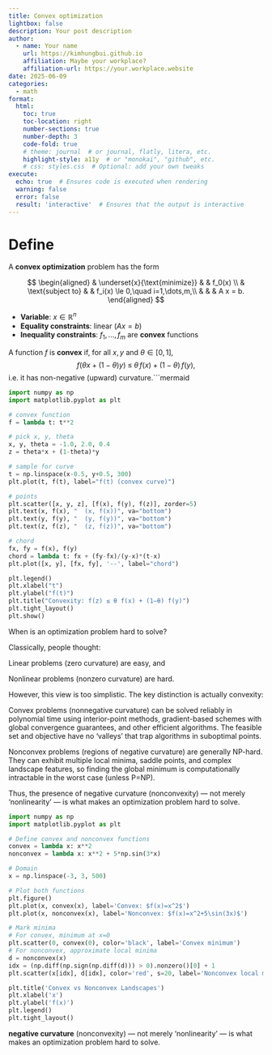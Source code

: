 ```yaml
---
title: Convex optimization
lightbox: false
description: Your post description
author:
  - name: Your name
    url: https://kimhungbui.github.io
    affiliation: Maybe your workplace?
    affiliation-url: https://your.workplace.website
date: 2025-06-09
categories:
  - math
format:
  html:
    toc: true
    toc-location: right
    number-sections: true
    number-depth: 3
    code-fold: true
    # theme: journal  # or journal, flatly, litera, etc.
    highlight-style: a11y  # or "monokai", "github", etc.
    # css: styles.css  # Optional: add your own tweaks
execute:
  echo: true  # Ensures code is executed when rendering
  warning: false
  error: false
  result: 'interactive'  # Ensures that the output is interactive
---
```


# Define
A **convex optimization** problem has the form

$$
\begin{aligned}
& \underset{x}{\text{minimize}} & & f_0(x) \\
& \text{subject to} & & f_i(x) \le 0,\quad i=1,\dots,m,\\
& & & A x = b.
\end{aligned}
$$

- **Variable**: $x\in\mathbb R^n$
- **Equality constraints**: linear ($A x = b$)  
- **Inequality constraints**: $f_1,\dots,f_m$ are **convex** functions  

A function $f$ is **convex** if, for all $x,y$ and $\theta\in[0,1]$,
$$
f\bigl(\theta x+(1-\theta)y\bigr)\;\le\;\theta\,f(x)\;+\;(1-\theta)\,f(y),
$$
i.e. it has non-negative (upward) curvature.```mermaid

``` python
import numpy as np
import matplotlib.pyplot as plt

# convex function
f = lambda t: t**2

# pick x, y, theta
x, y, theta = -1.0, 2.0, 0.4
z = theta*x + (1-theta)*y

# sample for curve
t = np.linspace(x-0.5, y+0.5, 300)
plt.plot(t, f(t), label="f(t) (convex curve)")

# points
plt.scatter([x, y, z], [f(x), f(y), f(z)], zorder=5)
plt.text(x, f(x), "  (x, f(x))", va="bottom")
plt.text(y, f(y), "  (y, f(y))", va="bottom")
plt.text(z, f(z), "  (z, f(z))", va="bottom")

# chord
fx, fy = f(x), f(y)
chord = lambda t: fx + (fy-fx)/(y-x)*(t-x)
plt.plot([x, y], [fx, fy], '--', label="chord")

plt.legend()
plt.xlabel("t")
plt.ylabel("f(t)")
plt.title("Convexity: f(z) ≤ θ f(x) + (1–θ) f(y)")
plt.tight_layout()
plt.show()
```


When is an optimization problem hard to solve?

Classically, people thought:

Linear problems (zero curvature) are easy, and

Nonlinear problems (nonzero curvature) are hard.

However, this view is too simplistic. The key distinction is actually convexity:

Convex problems (nonnegative curvature) can be solved reliably in polynomial time using interior-point methods, gradient-based schemes with global convergence guarantees, and other efficient algorithms. The feasible set and objective have no 'valleys' that trap algorithms in suboptimal points.

Nonconvex problems (regions of negative curvature) are generally NP-hard. They can exhibit multiple local minima, saddle points, and complex landscape features, so finding the global minimum is computationally intractable in the worst case (unless P=NP).

Thus, the presence of negative curvature (nonconvexity) — not merely 'nonlinearity' — is what makes an optimization problem hard to solve.

``` python

import numpy as np
import matplotlib.pyplot as plt

# Define convex and nonconvex functions
convex = lambda x: x**2
nonconvex = lambda x: x**2 + 5*np.sin(3*x)

# Domain
x = np.linspace(-3, 3, 500)

# Plot both functions
plt.figure()
plt.plot(x, convex(x), label='Convex: $f(x)=x^2$')
plt.plot(x, nonconvex(x), label='Nonconvex: $f(x)=x^2+5\sin(3x)$')

# Mark minima
# For convex, minimum at x=0
plt.scatter(0, convex(0), color='black', label='Convex minimum')
# For nonconvex, approximate local minima
d = nonconvex(x)
idx = (np.diff(np.sign(np.diff(d))) > 0).nonzero()[0] + 1
plt.scatter(x[idx], d[idx], color='red', s=20, label='Nonconvex local minima')

plt.title('Convex vs Nonconvex Landscapes')
plt.xlabel('x')
plt.ylabel('f(x)')
plt.legend()
plt.tight_layout()
``` 
**negative curvature** (nonconvexity) — not merely 'nonlinearity' — is what makes an optimization problem hard to solve.




